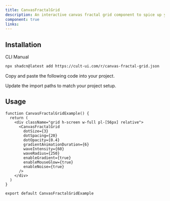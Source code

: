 ```yaml
---
title: CanvasFractalGrid
description: An interactive canvas fractal grid component to spice up your Hero.
component: true
links:
---
```


<ComponentPreview
  name="canvas-fractal-grid-demo"
  className="[&_.preview>[data-orientation=vertical]]:sm:max-w-[70%]"
  description="All variations"
/>

## Installation

<CodeTabs>

<TabsList>
  <TabsTrigger value="cli">CLI</TabsTrigger>
  <TabsTrigger value="manual">Manual</TabsTrigger>
</TabsList>

<TabsContent value="cli">

```bash
npx shadcn@latest add https://cult-ui.com/r/canvas-fractal-grid.json
```

</TabsContent>

<TabsContent value="manual">

<Steps>

<Step>Copy and paste the following code into your project.</Step>

<ComponentSource name="canvas-fractal-grid" />

<Step>Update the import paths to match your project setup.</Step>

</Steps>

</TabsContent>

</CodeTabs>

## Usage



```tsx
function CanvasFractalGridExample() {
  return (
    <div className="grid h-screen w-full pl-[56px] relative">
      <CanvasFractalGrid
        dotSize={3}
        dotSpacing={20}
        dotOpacity={0.4}
        gradientAnimationDuration={6}
        waveIntensity={60}
        waveRadius={250}
        enableGradient={true}
        enableMouseGlow={true}
        enableNoise={true}
      />
    </div>
  )
}

export default CanvasFractalGridExample
```
